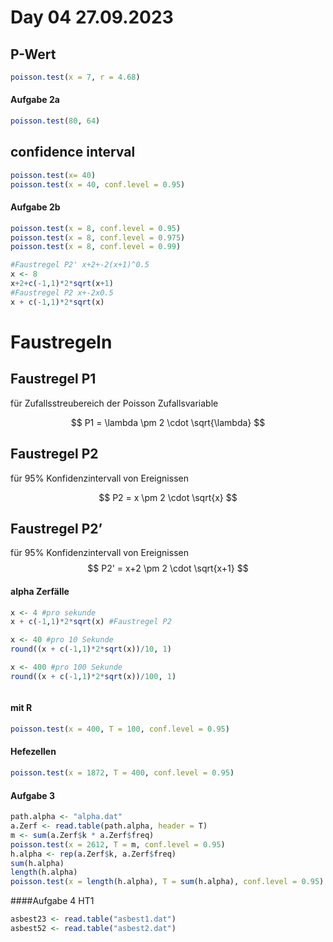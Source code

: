 # Day 04 27.09.2023 {.unnumbered}

## P-Wert

```r
poisson.test(x = 7, r = 4.68)
```

#### Aufgabe 2a

```r
poisson.test(80, 64)
```

## confidence interval

```r
poisson.test(x= 40)
poisson.test(x = 40, conf.level = 0.95)

```

#### Aufgabe 2b

```r
poisson.test(x = 8, conf.level = 0.95)
poisson.test(x = 8, conf.level = 0.975)
poisson.test(x = 8, conf.level = 0.99)

#Faustregel P2' x+2+-2(x+1)^0.5
x <- 8
x+2+c(-1,1)*2*sqrt(x+1)
#Faustregel P2 x+-2x0.5
x + c(-1,1)*2*sqrt(x)
```

# Faustregeln

## Faustregel P1

für Zufallsstreubereich der Poisson Zufallsvariable

$$
P1 = \lambda \pm 2 \cdot \sqrt{\lambda}
$$

## Faustregel P2

für 95% Konfidenzintervall von Ereignissen

$$
P2 = x \pm 2 \cdot \sqrt{x}
$$

## Faustregel P2'

für 95% Konfidenzintervall von Ereignissen $$
P2' = x+2 \pm 2 \cdot \sqrt{x+1}
$$

#### alpha Zerfälle

```r
x <- 4 #pro sekunde
x + c(-1,1)*2*sqrt(x) #Faustregel P2

x <- 40 #pro 10 Sekunde
round((x + c(-1,1)*2*sqrt(x))/10, 1)

x <- 400 #pro 100 Sekunde
round((x + c(-1,1)*2*sqrt(x))/100, 1)



```

#### mit R

```r
poisson.test(x = 400, T = 100, conf.level = 0.95)
```

#### Hefezellen

```r
poisson.test(x = 1872, T = 400, conf.level = 0.95)
```

#### Aufgabe 3

```r
path.alpha <- "alpha.dat"
a.Zerf <- read.table(path.alpha, header = T)
m <- sum(a.Zerf$k * a.Zerf$freq)
poisson.test(x = 2612, T = m, conf.level = 0.95)
h.alpha <- rep(a.Zerf$k, a.Zerf$freq)
sum(h.alpha)
length(h.alpha)
poisson.test(x = length(h.alpha), T = sum(h.alpha), conf.level = 0.95)

```

####Aufgabe 4 HT1

```r
asbest23 <- read.table("asbest1.dat")
asbest52 <- read.table("asbest2.dat")
```

